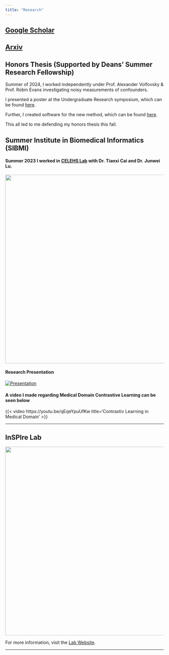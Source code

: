 ```yaml
---
title: "Research"
---
```

## [Google Scholar](https://scholar.google.com/citations?hl=en&user=JzcfhPsAAAAJ&view_op=list_works&sortby=title&inst=10163712085368340378)

## [Arxiv](https://arxiv.org/a/mathis_c_1.html)

## Honors Thesis (Supported by Deans' Summer Research Fellowship)
Summer of 2024, I worked independently under Prof. Alexander Volfovsky & Prof. Robin Evans
investigating noisy measurements of confounders. 

I presented a poster at the Undergraduate Research symposium, which can be found
[here](docs/PDF_Files/DURF_poster.pdf). 

Further, I created software for the new method, which can be found [here](https://chasehmathis.github.io/ordinalconfounder).

This all led to me defending my honors thesis this fall. 

## Summer Institute in Biomedical Informatics (SIBMI)

#### Summer 2023 I worked in [CELEHS Lab](https://celehs.hms.harvard.edu/) with Dr. Tianxi Cai and Dr. Junwei Lu.

![](images/hms.jpeg){width="600"}

#### Research Presentation

[![Presentation](images/SIBMIPres.png)](docs/PDF_Files/SIBMI_Final_Presentation.pdf)

#### A video I made regarding Medical Domain Contrastive Learning can be seen below

{{< video https://youtu.be/qEqeYpuUfKw title='Contrastiv Learning in Medical Domain' >}}

------------------------------------------------------------------------

## InSPIre Lab

![](images/Inspire.png){width="600"}

For more information, visit the [Lab Website](https://inspire.cs.duke.edu/).

------------------------------------------------------------------------
